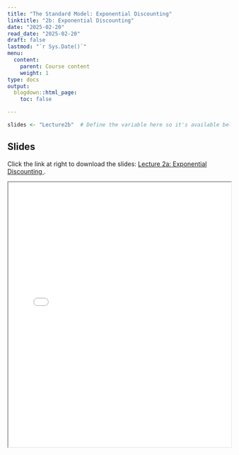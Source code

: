 ```yaml
---
title: "The Standard Model: Exponential Discounting"
linktitle: "2b: Exponential Discounting"
date: "2025-02-20"
read_date: "2025-02-20"
draft: false
lastmod: "`r Sys.Date()`"
menu:
  content:
    parent: Course content
    weight: 1
type: docs
output:
  blogdown::html_page:
    toc: false

---
```



```r
slides <- "Lecture2b"  # Define the variable here so it's available below
```

## Slides

Click the link at right to download the slides: [Lecture 2a: Exponential Discounting  <i class="fas fa-file-download"></i>](slides/`r slides`.pdf).

<iframe src="/slides/`r slides`.pdf" width="100%" height="600px"></iframe>
